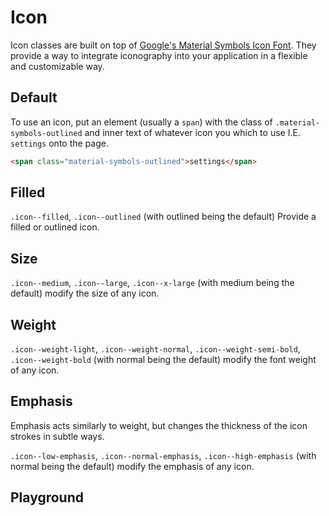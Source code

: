 
# Icon

Icon classes are built on top of [Google's Material Symbols Icon Font](https://fonts.google.com/icons). They provide a way to integrate iconography into your application in a flexible and customizable way.

## Default

To use an icon, put an element (usually a `span`) with the class of `.material-symbols-outlined` and inner text of whatever icon you which to use I.E. `settings` onto the page.

```html
<span class="material-symbols-outlined">settings</span>
```

<Canvas withToolbar>
  <Story id="components-icon--default" />
</Canvas>

## Filled

`.icon--filled`, `.icon--outlined` (with outlined being the default) Provide a filled or outlined icon.

<Canvas withToolbar>
  <Story id="components-icon--filled" />
</Canvas>

## Size

`.icon--medium`, `.icon--large`, `.icon--x-large` (with medium being the default) modify the size of any icon.

<Canvas withToolbar>
  <Story id="components-icon--large" />
</Canvas>

## Weight

`.icon--weight-light`, `.icon--weight-normal`, `.icon--weight-semi-bold`, `.icon--weight-bold` (with normal being the default) modify the font weight of any icon.

<Canvas withToolbar>
  <Story id="components-icon--bold" />
</Canvas>

## Emphasis

Emphasis acts similarly to weight, but changes the thickness of the icon strokes in subtle ways.

`.icon--low-emphasis`, `.icon--normal-emphasis`, `.icon--high-emphasis` (with normal being the default) modify the emphasis of any icon.

<Canvas withToolbar>
  <Story id="components-icon--emphasis" />
</Canvas>

## Playground

<Primary />
<ArgsTable of="." story="^" />
